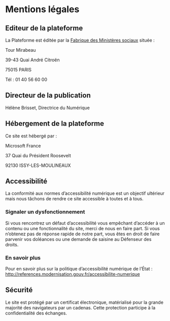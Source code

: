 
<SEO title="Mentions légales" />

# Mentions légales

## Editeur de la plateforme
La Plateforme est éditée par la [Fabrique des Ministères sociaux](https://incubateur.social.gouv.fr/) située :

Tour Mirabeau

39-43 Quai André Citroën

75015 PARIS

Tél : 01 40 56 60 00

## Directeur de la publication
Hélène Brisset, Directrice du Numérique

## Hébergement de la plateforme
Ce site est hébergé par :

Microsoft France

37 Quai du Président Roosevelt

92130 ISSY-LES-MOULINEAUX

## Accessibilité
La conformité aux normes d’accessibilité numérique est un objectif ultérieur mais nous tâchons de rendre ce site accessible à toutes et à tous.

### Signaler un dysfonctionnement
Si vous rencontrez un défaut d’accessibilité vous empêchant d’accéder à un contenu ou une fonctionnalité du site, merci de nous en faire part.
Si vous n’obtenez pas de réponse rapide de notre part, vous êtes en droit de faire parvenir vos doléances ou une demande de saisine au Défenseur des droits.

### En savoir plus
Pour en savoir plus sur la politique d’accessibilité numérique de l’État : http://references.modernisation.gouv.fr/accessibilite-numerique

## Sécurité
Le site est protégé par un certificat électronique, matérialisé pour la grande majorité des navigateurs par un cadenas. Cette protection participe à la confidentialité des échanges.
